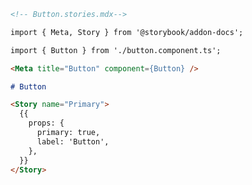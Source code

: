```md
<!-- Button.stories.mdx-->

import { Meta, Story } from '@storybook/addon-docs';

import { Button } from './button.component.ts';

<Meta title="Button" component={Button} />

# Button

<Story name="Primary">
  {{
    props: {
      primary: true,
      label: 'Button',
    },
  }}
</Story>
```